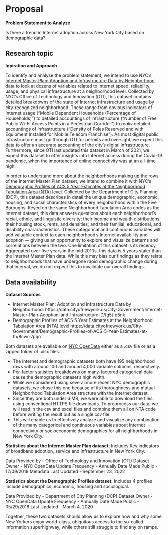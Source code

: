 # Proposal

**Problem Statement to Analyze**

Is there a trend in Internet adoption across New York City based on demographic data?


## Research topic

**Inpiration and Approach**

To identify and analyse the problem statement, we intend to use NYC's [Internet Master Plan: Adoption and Infrastructure Data by Neighborhood](https://data.cityofnewyork.us/City-Government/Internet-Master-Plan-Adoption-and-Infrastructure-D/fg5j-q5nk) data to look at dozens of variables related to Internet speed, reliability, usage, and physical infrastructure at a neighborhood level. 
Collected by NYC's Office of Technology and Innovation (OTI), this dataset contains detailed breakdowns of the state of Internet infrastructure and usage by city-recognized neighborhood. 
These range from obvious indicators of Internet usage ("Mobile Dependent Households (Percentage of Households)") to detailed accountings of infrastructure ("Number of Free Public Wi-Fi Access Points in a Pedestrian Corridor") to *really* detailed accountings of infrastructure ("Density of Poles Reserved and with Equipment Installed for Mobile Telecom Franchise"). 
As most digital public infrastructure must go through OTI for permits and oversight, we expect this data to offer an accurate accounting of the city's digital infrastructure. 
Furthermore, since OTI last updated this dataset in March of 2021, we expect this dataset to offer insights into Internet access during the Covid-19 pandemic, when the importance of online connectivity was at an all-time high.

In order to understand more about the neighborhoods making up the rows of the Internet Master Plan dataset, we intend to combine it with NYC's [Demographic Profiles of ACS 5 Year Estimates at the Neighborhood Tabulation Area (NTA) level](https://data.cityofnewyork.us/City-Government/Demographic-Profiles-of-ACS-5-Year-Estimates-at-th/8cwr-7pqn). 
Collected by the Department of City Planning (DCP), this dataset describes in detail the unique demographic, economic, housing, and social characteristics of every neighborhood within the Five Boroughs. Keyed on the same Neighborhood Tabulation Area codes as the Internet dataset, this data answers questions about each neighborhood's racial, ethnic, and linguistic diversity; their income and wealth distributions; their housing stock, rents, and densities; and their familial, educational, and disability chararacteristics. 
These categorical and continuous variables will add valuable context to each neighborhood's Internet availability and adoption — giving us an opportunity to explore and visualize patterns and correlations between the two. One limitation of this dataset is its recency. Aggregated over five years in the mid 2010s, this data is 5 years staler than the Internet Master Plan data. 
While this may bias our findings as they relate to neighborhoods that have undergone rapid demographic change during that interval, we do not expect this to invalidate our overall findings.


## Data availability

**Dataset Sources**

 - Internet Master Plan: Adoption and Infrastructure Data by Neighborhood:
 https://data.cityofnewyork.us/City-Government/Internet-Master-Plan-Adoption-and-Infrastructure-D/fg5j-q5nk
 - Demographic Profiles of ACS 5 Year Estimates at the Neighborhood Tabulation Area (NTA) level
 https://data.cityofnewyork.us/City-Government/Demographic-Profiles-of-ACS-5-Year-Estimates-at-th/8cwr-7pqn

Both datasets are available on [NYC OpenData](https://opendata.cityofnewyork.us) either as a .csv file or as a zipped folder of .xlsx files.

- The Internet and demographic datasets both have 195 neighborhood rows with around 100 and around 4,000 variable columns, respectively. 
- Per-factor statistics breakdowns on many-factored categorical data cause the demographic dataset's high width.  
- While we considered using several more recent NYC demographic datasets, we chose this one because of its thoroughness and mutual Neighborhood Tabulation Area structure with the Internet dataset. 
- Since they are both under 6 MB, we were able to download the files using conventional HTTPS file downloads. To preprocess our data, we will read in the csv and excel files and combine them all on NTA code before writing the result out as a single csv file. 
- This will enable us to effectively analyze and visualize any combination of the many categorical and continuous variables about Internet connectivity or socioeconomic demographics for all neighborhoods in New York City.

**Statistics about the Internet Master Plan dataset:**
Includes Key indicators of broadband adoption, service and infrastructure in New York City.

Data Provided by - Office of Technology and Innovation (OTI)
Dataset Owner - NYC OpenData
Update Frequency - Annually
Date Made Public - 12/09/2019
Metadata Last Updated - September 23, 2022

**Statistics about the Demographic Profiles dataset:**
Includes 4 profiles include demographics, economic, housing and sociological.

Data Provided by - Department of City Planning (DCP)
Dataset Owner - NYC OpenData
Update Frequency - Annually
Date Made Public - 05/29/2018
Last Updated - March 4, 2020

Together, these two datasets should allow us to explore how and why some New Yorkers enjoy world-class, ubiquitous access to the so-called information superhighway, while others still struggle to find any on ramps.